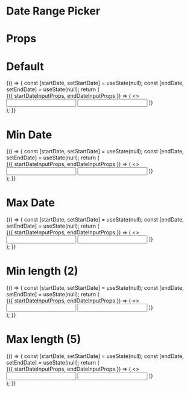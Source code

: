 


<Meta title="DateRangePicker" component={DateRangePicker} />

# Date Range Picker

# Props

<ArgsTable of="." />

# Default

<Canvas>
  <Story name="Default">
    {() => {
      const [startDate, setStartDate] = useState(null);
      const [endDate, setEndDate] = useState(null);
      return (
        <div className="date-picker-container">
          <DateRangePicker
            locale={enUS}
            startDate={startDate}
            endDate={endDate}
            onStartDateChange={setStartDate}
            onEndDateChange={setEndDate}
            portalContainer={document.body}>
            {({ startDateInputProps, endDateInputProps }) => (
              <>
                <input {...startDateInputProps} />
                <input {...endDateInputProps} />
              </>
            )}
          </DateRangePicker>
        </div>
      );
    }}
  </Story>
</Canvas>

# Min Date

<Canvas>
  <Story name="Min Date">
    {() => {
      const [startDate, setStartDate] = useState(null);
      const [endDate, setEndDate] = useState(null);
      return (
        <div className="date-picker-container">
          <DateRangePicker
            locale={enUS}
            startDate={startDate}
            endDate={endDate}
            minDate={new Date()}
            onStartDateChange={setStartDate}
            onEndDateChange={setEndDate}
            portalContainer={document.body}>
            {({ startDateInputProps, endDateInputProps }) => (
              <>
                <input {...startDateInputProps} />
                <input {...endDateInputProps} />
              </>
            )}
          </DateRangePicker>
        </div>
      );
    }}
  </Story>
</Canvas>

# Max Date

<Canvas>
  <Story name="Max Date">
    {() => {
      const [startDate, setStartDate] = useState(null);
      const [endDate, setEndDate] = useState(null);
      return (
        <div className="date-picker-container">
          <DateRangePicker
            locale={enUS}
            startDate={startDate}
            endDate={endDate}
            maxDate={new Date()}
            onStartDateChange={setStartDate}
            onEndDateChange={setEndDate}
            portalContainer={document.body}>
            {({ startDateInputProps, endDateInputProps }) => (
              <>
                <input {...startDateInputProps} />
                <input {...endDateInputProps} />
              </>
            )}
          </DateRangePicker>
        </div>
      );
    }}
  </Story>
</Canvas>

# Min length (2)

<Canvas>
  <Story name="Min length">
    {() => {
      const [startDate, setStartDate] = useState(null);
      const [endDate, setEndDate] = useState(null);
      return (
        <div className="date-picker-container">
          <DateRangePicker
            locale={enUS}
            startDate={startDate}
            endDate={endDate}
            minLength={2}
            onStartDateChange={setStartDate}
            onEndDateChange={setEndDate}
            portalContainer={document.body}>
            {({ startDateInputProps, endDateInputProps }) => (
              <>
                <input {...startDateInputProps} />
                <input {...endDateInputProps} />
              </>
            )}
          </DateRangePicker>
        </div>
      );
    }}
  </Story>
</Canvas>

# Max length (5)

<Canvas>
  <Story name="Max length">
    {() => {
      const [startDate, setStartDate] = useState(null);
      const [endDate, setEndDate] = useState(null);
      return (
        <div className="date-picker-container">
          <DateRangePicker
            locale={enUS}
            startDate={startDate}
            endDate={endDate}
            maxLength={5}
            onStartDateChange={setStartDate}
            onEndDateChange={setEndDate}
            portalContainer={document.body}>
            {({ startDateInputProps, endDateInputProps }) => (
              <>
                <input {...startDateInputProps} />
                <input {...endDateInputProps} />
              </>
            )}
          </DateRangePicker>
        </div>
      );
    }}
  </Story>
</Canvas>
